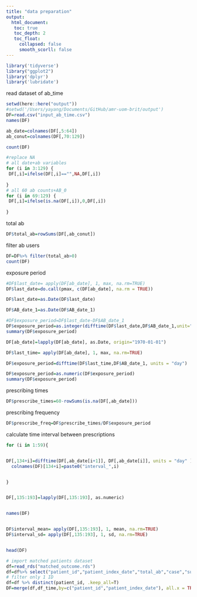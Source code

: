 ```yaml
---
title: "data preparation"
output: 
  html_document:
   toc: true
   toc_depth: 2
   toc_float:
     collapsed: false
     smooth_scorll: false
---
```


```r
library('tidyverse')
library("ggplot2")
library('dplyr')
library('lubridate')
```

read dataset of ab_time
```r
setwd(here::here("output"))
#setwd('/Users/yayang/Documents/GitHub/amr-uom-brit/output')
DF=read.csv("input_ab_time.csv")
names(DF)

ab_date=colnames(DF[,5:64])
ab_conut=colnames(DF[,70:129])

count(DF)

```


```r
#replace NA
# all date+ab variables 
for (i in 3:129) {
 DF[,i]=ifelse(DF[,i]=="",NA,DF[,i])
 
}
# all 60 ab counts+AB_0
for (i in 69:129) {
 DF[,i]=ifelse(is.na(DF[,i]),0,DF[,i])
 
}
```

total ab
```r
DF$total_ab=rowSums(DF[,ab_conut])
```

filter ab users
```r
DF=DF%>% filter(total_ab>0)
count(DF)
```

exposure period
```r
#DF$last_date= apply(DF[ab_date], 1, max, na.rm=TRUE)
DF$last_date=do.call(pmax, c(DF[ab_date], na.rm = TRUE))

```


```r

DF$last_date=as.Date(DF$last_date)

DF$AB_date_1=as.Date(DF$AB_date_1)

#DF$exposure_period=DF$last_date-DF$AB_date_1
DF$exposure_period=as.integer(difftime(DF$last_date,DF$AB_date_1,unit="day"))
summary(DF$exposure_period)

```

```r

DF[ab_date]=lapply(DF[ab_date], as.Date, origin="1970-01-01")

DF$last_time= apply(DF[ab_date], 1, max, na.rm=TRUE)

DF$exposure_period=difftime(DF$last_time,DF$AB_date_1, units = "day")

DF$exposure_period=as.numeric(DF$exposure_period)
summary(DF$exposure_period)
```

prescribing times
```r
DF$prescribe_times=60-rowSums(is.na(DF[,ab_date]))
```

prescribing frequency
```r
DF$prescribe_freq=DF$prescribe_times/DF$exposure_period
```


calculate time interval between prescriptions
```r
for (i in 1:59){


DF[,134+i]=difftime(DF[,ab_date[i+1]], DF[,ab_date[i]], units = "day" )
  colnames(DF)[134+i]=paste0("interval_",i)


}


DF[,135:193]=lapply(DF[,135:193], as.numeric)


names(DF)


DF$interval_mean= apply(DF[,135:193], 1, mean, na.rm=TRUE)
DF$interval_sd= apply(DF[,135:193], 1, sd, na.rm=TRUE)


head(DF)
```



```r

# import matched patients dataset
df=read_rds("matched_outcome.rds")
df=df%>% select("patient_id","patient_index_date","total_ab","case","subclass")
# filter only 1 ID
df=df %>% distinct(patient_id, .keep_all=T)
DF=merge(df,df_time,by=c("patient_id","patient_index_date"), all.x = TRUE)

```

